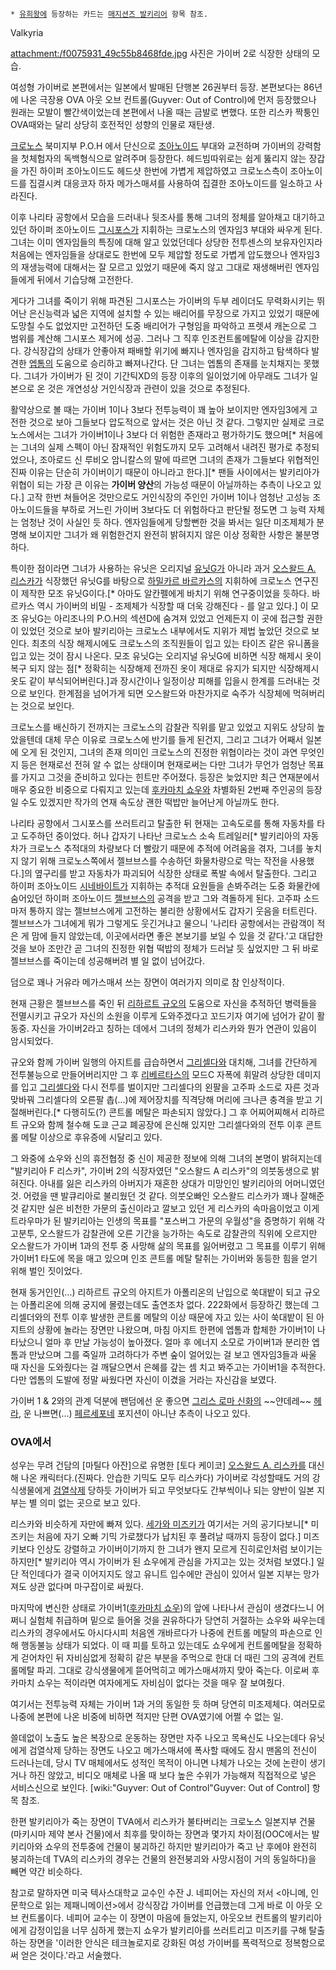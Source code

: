  * [[유희왕]]에 등장하는 카드는 [[매지션즈 발키리어]] 항목 참조.

Valkyria

attachment:/f0075931_49c55b8468fde.jpg
사진은 가이버 2로 식장한 상태의 모습.

여성형 가이버로 본편에서는 일본에서 발매된 단행본 26권부터 등장. 본편보다는 86년에 나온 극장용 OVA 아웃 오브 컨트롤(Guyver: Out of Control)에 먼저 등장했으나 원래는 모발이 빨간색이었는데 본편에서 나올 때는 금발로 변했다. 또한 리스카 짝퉁인 OVA때와는 달리 상당히 호전적인 성향의 인물로 재탄생.

[[크로노스]] 북미지부 P.O.H 에서 단신으로 [[조아노이드]] 부대와 교전하며 가이버의 강력함을 첫체험자의 독백형식으로 알려주며 등장한다. 헤드빔따위로는 쉽게 뚫리지 않는 장갑을 가진 하이퍼 조아노이드도 헤드샷 한번에 가볍게 제압하였고 크로노스측이 조아노이드를 집결시켜 대응코자 하자 메가스매셔를 사용하여 집결한 조아노이드를 일소하고 사라진다.

이후 나리타 공항에서 모습을 드러내나 뒷조사를 통해 그녀의 정체를 알아채고 대기하고 있던 하이퍼 조아노이드 [[그시포스]]가 지휘하는 크로노스의 엔자임3 부대와 싸우게 된다. 그녀는 이미 엔자임들의 특징에 대해 알고 있었던데다 상당한 전투센스의 보유자인지라 처음에는 엔자임들을 상대로도 한번에 모두 제압할 정도로 가볍게 압도했으나 엔자임3의 재생능력에 대해서는 잘 모르고 있었기 때문에 죽지 않고 그대로 재생해버린 엔자임들에게 뒤에서 기습당해 고전한다.

게다가 그녀를 죽이기 위해 파견된 그시포스는 가이버의 두부 레이더도 무력화시키는 뛰어난 은신능력과 넓은 지역에 설치할 수 있는 배리어를 무장으로 가지고 있었기 때문에 도망칠 수도 없었지만 고전하던 도중 배리어가 구형임을 파악하고 프렛셔 캐논으로 그 범위를 계산해 그시포스 제거에 성공. 그러나 그 직후 인조컨트롤메탈에 이상을 감지한다. 강식장갑의 상태가 안좋아져 패배할 위기에 빠지나 엔자임을 감지하고 탐색하다 발견한 [[엡톰]]의 도움으로 승리하고 빠져나간다. 단 그녀는 엡톰의 존재를 눈치채지는 못했다. 그녀가 가이버가 된 것이 기간틱XD의 등장 이후의 일이었기에 아무래도 그녀가 일본으로 온 것은 개연성상 거인식장과 관련이 있을 것으로 추정된다.

활약상으로 볼 때는 가이버 1이나 3보다 전투능력이 꽤 높아 보이지만 엔자임3에게 고전한 것으로 보아 그들보다 압도적으로 앞서는 것은 아닌 것 같다. 그렇지만 실제로 크로노스에서는 그녀가 가이버1이나 3보다 더 위험한 존재라고 평가하기도 했으며[* 처음에는 그녀의 실제 스펙이 아닌 잠재적인 위험도까지 모두 고려해서 내려진 평가로 추정되었으나, 조아로드 신 루비오 암니칼스의 말에 따르면 그녀의 존재가 그들보다 위협적인 진짜 이유는 단순히 가이버이기 때문이 아니라고 한다.][* 팬들 사이에서는 발키리아가 위협이 되는 가장 큰 이유는 '''가이버 양산'''의 가능성 때문이 아닐까하는 추측이 나오고 있다.] 고작 한번 쳐들어온 것만으로도 거인식장의 주인인 가이버 1이나 엄청난 고성능 조아노이드들을 부하로 거느린 가이버 3보다도 더 위험하다고 판단될 정도면 그 능력 자체는 엄청난 것이 사실인 듯 하다. 엔자임들에게 당할뻔한 것을 봐서는 일단 미조제체가 분명해 보이지만 그녀가 왜 위험한건지 완전히 밝혀지지 않은 이상 정확한 사항은 불분명하다.

특이한 점이라면 그녀가 사용하는 유닛은 오리지널 [[유닛G]]가 아니라 과거 [[오스왈드 A. 리스카]]가 식장했던 유닛G를 바탕으로 [[하밀카르 바르카스]]의 지휘하에 크로노스 연구진이 제작한 모조 유닛G이다.[* 아마도 알칸펠에게 바치기 위해 연구중이었을 듯하다. 바르카스 역시 가이버의 비밀 - 조제체가 식장할 때 더욱 강해진다 - 를 알고 있다.] 이 모조 유닛G는 아리조나의 P.O.H의 섹션D에 숨겨져 있었고 언제든지 이 곳에 접근할 권한이 있었던 것으로 보아 발키리아는 크로노스 내부에서도 지위가 제법 높았던 것으로 보인다. 최초의 식장 해제시에도 크로노스의 조직원들이 입고 있는 타이즈 같은 유니폼을 입고 있는 것이 잠시 나온다. 모조 유닛G는 오리지널 유닛G에 비하면 식장 해제시 옷이 복구 되지 않는 점[* 정확히는 식장해제 전까진 옷이 제대로 유지가 되지만 식장해제시 옷도 같이 부식되어버린다.]과 장시간이나 일정이상 피해를 입을시 한계를 드러내는 것으로 보인다. 한계점을 넘어가게 되면 오스왈드와 마찬가지로 숙주가 식장체에 먹혀버리는 것으로 보인다.

크로노스를 배신하기 전까지는 크로노스의 감찰관 직위를 맡고 있었고 지위도 상당히 높았을텐데 대체 무슨 이유로 크로노스에 반기를 들게 된건지, 그리고 그녀가 어째서 일본에 오게 된 것인지, 그녀의 존재 의미인 크로노스의 진정한 위협이라는 것이 과연 무엇인지 등은 현재로선 전혀 알 수 없는 상태이며 현재로써는 다만 그녀가 무언가 엄청난 목표를 가지고 그것을 준비하고 있다는 힌트만 주어졌다. 등장은 늦었지만 최근 연재분에서 매우 중요한 비중으로 다뤄지고 있는데 [[후카마치 쇼우]]와 차별화된 2번째 주인공의 등장일 수도 있겠지만 작가의 연재 속도상 괜한 떡밥만 늘어난게 아닐까도 한다.

나리타 공항에서 그시포스를 쓰러트리고 탈출한 뒤 현재는 고속도로를 통해 자동차를 타고 도주하던 중이었다. 허나 갑자기 나타난 크로노스 소속 트레일러[* 발키리아의 자동차가 크로노스 추적대의 차량보다 더 빨랐기 때문에 추적에 어려움을 겪자, 그녀를 놓치지 않기 위해 크로노스쪽에서 젤브브스를 수송하던 화물차량으로 막는 작전을 사용했다.]의 옆구리를 받고 자동차가 파괴되어 식장한 상태로 폭발 속에서 탈출한다. 그리고 하이퍼 조아노이드 [[시네바이트]]가 지휘하는 추적대 요원들을 손봐주려는 도중 화물칸에 숨어있던 하이퍼 조아노이드 [[젤브브스]]의 공격을 받고 그와 격돌하게 된다. 고주파 소드마저 통하지 않는 젤브브스에게 고전하는 불리한 상황에서도 갑자기 웃음을 터트린다. 젤브브스가 그녀에게 뭐가 그렇게도 웃긴거냐고 물으니 '나리타 공항에서는 관람객이 적은 게 맘에 들지 않았는데, 이곳에서라면 좋은 본보기를 보일 수 있을 것 같다.'고 대답한 것을 보아 조만간 곧 그녀의 진정한 위협 떡밥의 정체가 드러날 듯 싶었지만 그 뒤 바로 젤브브스를 죽이는데 성공해버려 별 일 없이 넘어갔다.

덤으로 꽤나 거유라 메가스매셔 쓰는 장면이 여러가지 의미로 참 인상적이다.

현재 근황은 젤브브스를 죽인 뒤 [[리하르트 규오]]의 도움으로 자신을 추적하던 병력들을 전멸시키고 규오가 자신의 소원을 이루게 도와주겠다고 꼬드기자 여기에 넘어가 같이 활동중. 자신을 가이버2라고 칭하는 데에서 그녀의 정체가 리스카와 뭔가 연관이 있음이 암시되었다.

규오와 함께 가이버 일행의 아지트를 급습하면서 [[그리셀다]]와 대치해, 그녀를 간단하게 전투불능으로 만들어버리지만 그 후 [[리베르타스]]의 모드C 자폭에 휘말려 상당한 데미지를 입고 [[그리셀다]]와 다시 전투를 벌이지만 그리셀다의 왼팔을 고주파 소드로 자른 것과 맞바꿔 그리셀다의 오른팔 촙(...)에 제어장치를 직격당해 머리에 크나큰 충격을 받고 기절해버린다.[* 다행히도(?) 콘트롤 메탈은 파손되지 않았다.] 그 후 어찌어찌해서 리하르트 규오와 함께 철수해 도쿄 근교 폐공장에 은신해 있지만 그리셀다와의 전투 이후 콘트롤 메탈 이상으로 후유증에 시달리고 있다.

그 와중에 쇼우와 신의 휴전협정 중 신이 제공한 정보에 의해 그녀의 본명이 밝혀지는데 "발키리아 F 리스카", 가이버 2의 식장자였던 "오스왈드 A 리스카"의 의붓동생으로 밝혀진다. 아내를 잃은 리스카의 아버지가 재혼한 상대가 미망인인 발키리아의 어머니였던 것. 어렸을 땐 발큐리아로 불리웠던 것 같다. 의붓오빠인 오스왈드 리스카가 꽤나 잘해준 것 같지만 실은 비천한 가문의 출신이라고 깔보고 있던 게 리스카의 속마음이었고 이게 트라우마가 된 발키리아는 인생의 목표를 "포스버그 가문의 우월성"을 증명하기 위해 각고분투, 오스왈드가 감찰관에 오른 기간을 능가하는 속도로 감찰관의 직위에 오르지만 오스왈드가 가이버 1과의 전투 중 사망해 삶의 목표를 잃어버렸고 그 목표를 이루기 위해 가이버1 타도에 목을 매고 있으며 인조 콘트롤 메탈 탈취는 가이버와 동등한 힘을 얻기 위해 벌인 짓이었다.

현재 동거인인(...) 리하르트 규오의 아지트가 아폴리온의 난입으로 쑥대밭이 되고 규오는 아폴리온에 의해 궁지에 몰렸는데도 출연조차 없다.
222화에서 등장하긴 했는데 그리셀더와의 전투 이후 발생한 콘트롤 메탈의 이상 때문에 자고 있는 사이 쑥대밭이 된 아지트의 상황에 놀라는 장면만 나왔으며, 마침 아지트 한편에 엡톰과 합체한 가이버1이 나타났으니 얼마 후 만날 가능성이 높아졌다.
얼마 후 에너지 소모로 가이버1과 분리한 엡톰과 만났으며 그를 죽일까 고려하다가 주변 숲이 얼어있는 걸 보고 엔자임3들과 싸울 때 자신을 도와줬다는 걸 깨달으면서 은혜를 갚는 셈 치고 봐주고는 가이버1을 추적한다. 다만 엡톰의 도발에 정말 싸웠다면 자신이 이겼을 거라는 자신감을 보였다.

가이버 1 & 2와의 관계 덕분에 팬덤에선 운 좋으면 [[그리스 로마 신화]]의 ~~얀데레~~ [[헤라]], 운 나쁘면(...) [[페르세포네]] 포지션이 아니냔 추측이 나오고 있다.

=== OVA에서 ===
성우는 무려 건담의 [마틸다 아잔]으로 유명한 [토다 케이코]
[[오스왈드 A. 리스카]]를 대신해 나온 캐릭터다.(진짜다. 안습한 기믹도 모두 리스카다) 가이버로 각성할때도 거의 강식생물에게 [[검열삭제]] 당하듯 가이버가 되고 무엇보다도 간부씩이나 되는 양반이 일본 지부는 별 의미 없는 곳으로 보고 있다.

리스카와 비슷하게 자만에 빠져 있다. [[세가와 미즈키]]가 여기서는 거의 공기다보니[* 미즈키는 처음에 자기 오빠 기믹 가로챘다가 납치된 후 풀려날 때까지 등장이 없다.] 미즈키보다 인상도 강렬하고 가이버이기까지 한 그녀가 왠지 모르게 진히로인처럼 보이기는 하지만[* 발키리아 역시 가이버가 된 쇼우에게 관심을 가지고는 있는 것처럼 보였다.] 일단 적인데다가 결국 이어지지도 않고 유니트 입수에만 관심이 있어서 일본 지부는 망가져도 상관 없다며 마구잡이로 싸웠다.

마지막에 변신한 상태로 가이버1([[후카마치 쇼우]])의 앞에 나타나서 관심이 생겼다느니 어쩌니 실험체 취급하며 밑으로 들어올 것을 권유하다가 당연히 거절하는 쇼우와 싸우는데 리스카의 경우에서도 아시다시피 처음엔 개바르다가 나중에 컨트롤 메탈의 파손으로 인해 행동불능 상태가 되었다. 이 때 피를 토하고 있는데도 쇼우에게 컨트롤메탈을 정확하게 걷어차인 뒤 자비심없게 정확히 같은 부분을 주먹으로 한대 더 때린 그의 공격에 컨트롤메탈 파괴. 그대로 강식생물에게 뜯어먹히고 메가스매셔까지 맞아 죽는다. 이로써 후카마치 쇼우는 적이라면 여자에게도 자비심이 없다는 것을 매우 잘 보여줬다.

여기서는 전투능력 자체는 가이버 1과 거의 동일한 듯 하며 당연히 미조제체다. 여러모로 나중에 본편에 나온 비중에 비하면 적지만 단편 OVA였기에 어쩔 수 없는 일.

쓸데없이 노출도 높은 복장으로 운동하는 장면만 자주 나오고 목욕신도 나오는데다 유닛에게 검열삭제 당하는 장면도 나오고 메가스매셔에 폭사할 때에도 잠시 맨몸의 전신이 드러나는데, 당시 TV 매체에서도 성적인 목적이 아니면 나체가 나오는 것에 논란이 생기거나 하진 않았고, 비디오 매체로 나올 때 보다 높은 수위가 가능해져 직접적으로 넣은 서비스신으로 보인다. [wiki:"Guyver: Out of Control"Guyver: Out of Control] 항목 참조.

한편 발키리아가 죽는 장면이 TVA에서 리스카가 불타버리는 크로노스 일본지부 건물(마키시마 제약 본사 건물)에서 최후를 맞이하는 장면과 몇가지 차이점(OOC에서는 발키리아와 쇼우의 전투중에 건물이 붕괴하긴 하지만 발키리아가 죽고 난 후에야 완전히 붕괴하는데 TVA의 리스카의 경우는 건물의 완전붕괴와 사망시점이 거의 동일하다)을 빼면 약간 비슷하다.

참고로 말하자면 미국 텍사스대학교 교수인 수잔 J. 네피어는 자신의 저서 <아니메, 인문학으로 읽는 제패니메이션>에서 강식장갑 가이버를 언급했는데 그게 바로 이 아웃 오브 컨트롤이다. 네피어 교수는 이 장면이 마음에 들었는지, 아웃오브 컨트롤의 발키리아에게 감정이입을 너무 심하게 했는지 쇼우가 발키리아를 쓰러트리고 미즈키를 구해 탈출하는 장면을 '이러한 안식은 테크놀로지로 강화된 여성 가이버를 폭력적으로 정복함으로써 얻은 것이다.'라고 서술했다.
